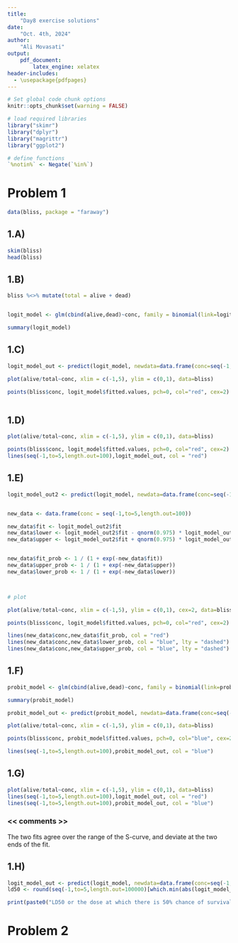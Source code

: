 ```yaml
---
title:  
    "Day8 exercise solutions"
date: 
    "Oct. 4th, 2024"
author:  
    "Ali Movasati"  
output:  
    pdf_document:
        latex_engine: xelatex
header-includes:
  - \usepackage{pdfpages}
---
```



```r

# Set global code chunk options
knitr::opts_chunk$set(warning = FALSE)

```


```r


# load required libraries
library("skimr")
library("dplyr")
library("magrittr")
library("ggplot2")

# define functions
`%notin%` <- Negate(`%in%`)


```

# Problem 1

```r

data(bliss, package = "faraway")

```

## 1.A)

```r

skim(bliss)
head(bliss)

```



## 1.B)

```r

bliss %<>% mutate(total = alive + dead)


logit_model <- glm(cbind(alive,dead)~conc, family = binomial(link=logit), data = bliss)

summary(logit_model)

```


## 1.C)

```r


logit_model_out <- predict(logit_model, newdata=data.frame(conc=seq(-1,to=5,length.out=100)), type="response")

plot(alive/total~conc, xlim = c(-1,5), ylim = c(0,1), data=bliss)

points(bliss$conc, logit_model$fitted.values, pch=0, col="red", cex=2)



```


## 1.D)

```r

plot(alive/total~conc, xlim = c(-1,5), ylim = c(0,1), data=bliss)

points(bliss$conc, logit_model$fitted.values, pch=0, col="red", cex=2)
lines(seq(-1,to=5,length.out=100),logit_model_out, col = "red")

```

## 1.E)



```r

logit_model_out2 <- predict(logit_model, newdata=data.frame(conc=seq(-1,to=5,length.out=100)), type="link", se = TRUE)


new_data <- data.frame(conc = seq(-1,to=5,length.out=100))

new_data$fit <- logit_model_out2$fit
new_data$lower <- logit_model_out2$fit - qnorm(0.975) * logit_model_out2$se.fit
new_data$upper <- logit_model_out2$fit + qnorm(0.975) * logit_model_out2$se.fit


new_data$fit_prob <- 1 / (1 + exp(-new_data$fit))
new_data$upper_prob <- 1 / (1 + exp(-new_data$upper))
new_data$lower_prob <- 1 / (1 + exp(-new_data$lower))



# plot

plot(alive/total~conc, xlim = c(-1,5), ylim = c(0,1), cex=2, data=bliss)

points(bliss$conc, logit_model$fitted.values, pch=0, col="red", cex=2)

lines(new_data$conc,new_data$fit_prob, col = "red")
lines(new_data$conc,new_data$lower_prob, col = "blue", lty = "dashed")
lines(new_data$conc,new_data$upper_prob, col = "blue", lty = "dashed")

```



## 1.F)


```r



probit_model <- glm(cbind(alive,dead)~conc, family = binomial(link=probit), data = bliss)

summary(probit_model)

probit_model_out <- predict(probit_model, newdata=data.frame(conc=seq(-1,to=5,length.out=100)), type="response")

plot(alive/total~conc, xlim = c(-1,5), ylim = c(0,1), data=bliss)

points(bliss$conc, probit_model$fitted.values, pch=0, col="blue", cex=2)

lines(seq(-1,to=5,length.out=100),probit_model_out, col = "blue")

```


## 1.G)


```r


plot(alive/total~conc, xlim = c(-1,5), ylim = c(0,1), data=bliss)
lines(seq(-1,to=5,length.out=100),logit_model_out, col = "red")
lines(seq(-1,to=5,length.out=100),probit_model_out, col = "blue")


```

### << comments >>

The two fits agree over the range of the S-curve, and deviate at the two ends of the fit.

## 1.H)


```r


logit_model_out <- predict(logit_model, newdata=data.frame(conc=seq(-1,to=5,length.out=100000)), type="response")
ld50 <- round(seq(-1,to=5,length.out=100000)[which.min(abs(logit_model_out-0.5))])

print(paste0("LD50 or the dose at which there is 50% chance of survival is ", ld50))

```


# Problem 2

\includepdf[pages=-]{/Users/alimos313/Downloads/day8_problem2.pdf}


